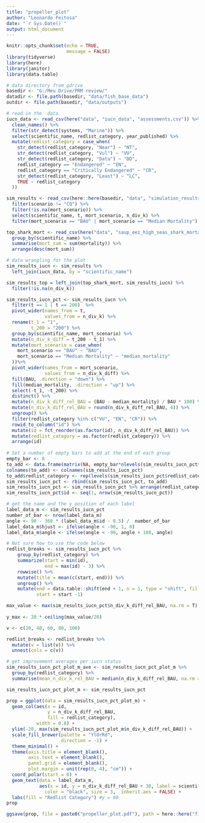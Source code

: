 ```yaml
---
title: "propeller_plot"
author: "Leonardo Feitosa"
date: "`r Sys.Date()`"
output: html_document
---
```


```r
knitr::opts_chunk$set(echo = TRUE, 
                      message = FALSE)
library(tidyverse)
library(here)
library(janitor)
library(data.table)

# data directory from gdrive
basedir <- "G:/Meu Drive/PRM review/"
datadir <- file.path(basedir, "data/fish_base_data")
outdir <- file.path(basedir, "data/outputs") 

```


```r
# read in the  data
iucn_data <- read_csv(here("data", "iucn_data", "assessments.csv")) %>% 
  clean_names() %>% 
  filter(str_detect(systems, "Marine")) %>% 
  select(scientific_name, redlist_category, year_published) %>% 
  mutate(redlist_category = case_when(
    str_detect(redlist_category, "Near") ~ "NT",
    str_detect(redlist_category, "Vul") ~ "VU",
    str_detect(redlist_category, "Data") ~ "DD",
    redlist_category == "Endangered" ~ "EN",
    redlist_category == "Critically Endangered" ~ "CR",
    str_detect(redlist_category, "Least") ~ "LC",
    TRUE ~ redlist_category
  ))

sim_results <- read_csv(here::here(basedir, "data", "simulation_results.csv")) %>% 
  filter(scenario != "CQ") %>% 
  filter(!is.na(mort_scenario)) %>% 
  select(scientific_name, t, mort_scenario, n_div_k) %>% 
  filter(mort_scenario == "BAU" | mort_scenario == "Median Mortality")

top_shark_mort <- read_csv(here("data", "saup_eez_high_seas_shark_mortality.csv")) %>% 
  group_by(scientific_name) %>% 
  summarise(mort_sum = sum(mortality)) %>% 
  arrange(desc(mort_sum))
```

```r
# data wrangling for the plot
sim_results_iucn <- sim_results %>% 
  left_join(iucn_data, by = "scientific_name")

sim_results_top = left_join(top_shark_mort, sim_results_iucn) %>% 
  filter(!is.na(n_div_k))

sim_results_iucn_pct <- sim_results_iucn %>%
  filter(t == 1 | t == 200)  %>% 
  pivot_wider(names_from = t,
              values_from = n_div_k) %>%
  rename(t_1 = "1",
         t_200 = "200") %>% 
  group_by(scientific_name, mort_scenario) %>%
  mutate(n_div_k_diff = t_200 - t_1) %>% 
  mutate(mort_scenario = case_when(
    mort_scenario == "BAU" ~ "BAU",
    mort_scenario == "Median Mortality" ~ "median_mortality"
  ))%>% 
  pivot_wider(names_from = mort_scenario,
              values_from = n_div_k_diff) %>% 
  fill(BAU, .direction = "down") %>% 
  fill(median_mortality, .direction = "up") %>% 
  select(-t_1, -t_200) %>% 
  distinct() %>% 
  mutate(n_div_k_diff_rel_BAU = (BAU - median_mortality) / BAU * 100) %>% 
  mutate(n_div_k_diff_rel_BAU = round(n_div_k_diff_rel_BAU, 4)) %>% 
  ungroup() %>% 
  filter(redlist_category %in% c("VU", "EN", "CR")) %>% 
  rowid_to_column("id") %>% 
  mutate(id = fct_reorder(as.factor(id), n_div_k_diff_rel_BAU)) %>% 
  mutate(redlist_category = as.factor(redlist_category)) %>% 
  arrange(id)
  
# Set a number of empty bars to add at the end of each group
empty_bar <- 8
to_add <- data.frame(matrix(NA, empty_bar*nlevels(sim_results_iucn_pct$redlist_category), ncol(sim_results_iucn_pct)))
colnames(to_add) <- colnames(sim_results_iucn_pct)
to_add$redlist_category <- rep(levels(sim_results_iucn_pct$redlist_category), each = empty_bar)
sim_results_iucn_pct <- rbind(sim_results_iucn_pct, to_add)
sim_results_iucn_pct <- sim_results_iucn_pct %>% arrange(redlist_category)
sim_results_iucn_pct$id <- seq(1, nrow(sim_results_iucn_pct))

# get the name and the y position of each label
label_data_m <- sim_results_iucn_pct 
number_of_bar <- nrow(label_data_m)
angle <- 90 - 360 * (label_data_m$id - 0.5) /  number_of_bar
label_data_m$hjust <- ifelse(angle < -90, 1, 0)
label_data_m$angle <- ifelse(angle < -90, angle + 180, angle)

# Not sure how to use the code below 
redlist_breaks <- sim_results_iucn_pct %>% 
    group_by(redlist_category) %>% 
    summarize(start = min(id), 
              end = max(id) - 3) %>% 
    rowwise() %>% 
    mutate(title = mean(c(start, end))) %>% 
    ungroup() %>% 
    mutate(end = data.table::shift(end + 1, n = 1, type = "shift", fill = max(end) + 1),
           start = start -1)

max_value <- max(sim_results_iucn_pct$n_div_k_diff_rel_BAU, na.rm = T)
  
y_max <- 20 * ceiling(max_value/20)

v <- c(20, 40, 60, 80, 100)

redlist_breaks <- redlist_breaks %>% 
  mutate(v = list(v)) %>% 
  unnest(cols = c(v))
```

```r
# get improvement averages per iucn status
sim_results_iucn_pct_plot_m_ave <- sim_results_iucn_pct_plot_m %>% 
  group_by(redlist_category) %>% 
  summarise(mean_n_div_k_rel_BAU = median(n_div_k_diff_rel_BAU, na.rm = TRUE))
```



```r
sim_results_iucn_pct_plot_m <- sim_results_iucn_pct 

prop = ggplot(data = sim_results_iucn_pct_plot_m) +
  geom_col(aes(x = id, 
               y = n_div_k_diff_rel_BAU, 
               fill = redlist_category),
           width = 0.8) +
  ylim(-20, max(sim_results_iucn_pct_plot_m$n_div_k_diff_rel_BAU)) +
  scale_fill_brewer(palette = "YlOrRd",
                    direction = -1) +
  theme_minimal() +
  theme(axis.title = element_blank(),
        axis.text = element_blank(),
        panel.grid = element_blank(),
        plot.margin = unit(rep(0, 4), "cm")) +
  coord_polar(start = 0) +
  geom_text(data = label_data_m, 
            aes(x = id, y = n_div_k_diff_rel_BAU + 30, label = scientific_name, angle = angle), nudge_x = -0.25, nudge_y = 0.25,
              color = "black", size = 3,  inherit.aes = FALSE) +
  labs(fill = "Redlist Category") #y = 80
prop

ggsave(prop, file = paste0("propeller_plot.pdf"), path = here::here("figs"), height = 20, width = 20)
```
